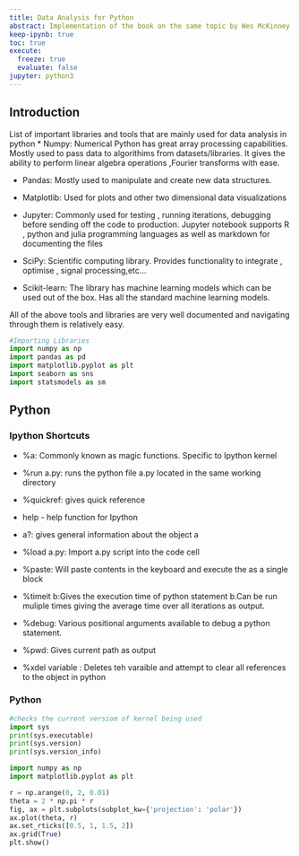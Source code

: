 ```yaml
---
title: Data Analysis for Python
abstract: Implementation of the book on the same topic by Wes McKinney
keep-ipynb: true
toc: true
execute:
  freeze: true
  evaluate: false
jupyter: python3
---
```


## Introduction

List of important libraries and tools that are mainly used for data analysis in python
* Numpy: Numerical Python has great array processing capabilities. Mostly used to pass data to algorithims from datasets/libraries. It gives the ability to perform linear algebra operations ,Fourier transforms with ease. 

* Pandas: Mostly used to manipulate and create new data structures. 

* Matplotlib: Used for plots and other two dimensional data visualizations 

* Jupyter: Commonly used for testing , running iterations, debugging before sending off the code to production. Jupyter notebook supports R , python and julia programming languages as well as markdown for documenting the files

* SciPy: Scientific computing library. Provides functionality to integrate , optimise , signal processing,etc... 

* Scikit-learn: The library has machine learning models which can be used out of the box. Has all the standard machine learning models.

All of the above tools and libraries are very well documented and navigating through them is relatively easy.

```python
#Importing Libraries
import numpy as np
import pandas as pd
import matplotlib.pyplot as plt
import seaborn as sns
import statsmodels as sm
```

## Python

### Ipython Shortcuts

* %a: Commonly known as magic functions. Specific to Ipython kernel

* %run a.py: runs the python file a.py located in the same working directory

* %quickref: gives quick reference

* help - help function for Ipython

* a?: gives general information about the object a

* %load a.py: Import a.py script into the code cell

* %paste: Will paste contents in the keyboard and execute the as a single block

* %timeit b:Gives the execution time of python statement b.Can be run muliple times giving the average time over all iterations as output.

* %debug: Various positional arguments available to debug a python statement.

* %pwd: Gives current path as output

* %xdel variable : Deletes teh varaible and attempt to clear all references to the object in python

### Python

```python
#checks the current versiom of kernel being used
import sys
print(sys.executable)
print(sys.version)
print(sys.version_info)
```

```python
import numpy as np
import matplotlib.pyplot as plt

r = np.arange(0, 2, 0.01)
theta = 2 * np.pi * r
fig, ax = plt.subplots(subplot_kw={'projection': 'polar'})
ax.plot(theta, r)
ax.set_rticks([0.5, 1, 1.5, 2])
ax.grid(True)
plt.show()
```

